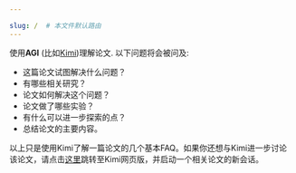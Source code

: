 ```yaml
---

slug: /  # 本文件默认路由
---
```



使用**AGI** (比如[Kimi](https://kimi.moonshot.cn))理解论文.
以下问题将会被问及:
- 这篇论文试图解决什么问题？
- 有哪些相关研究？
- 论文如何解决这个问题？
- 论文做了哪些实验？
- 有什么可以进一步探索的点？
- 总结论文的主要内容。



以上只是使用Kimi了解一篇论文的几个基本FAQ。如果你还想与Kimi进一步讨论该论文，请点击[这里](https://kimi.moonshot.cn)跳转至Kimi网页版，并启动一个相关论文的新会话。
